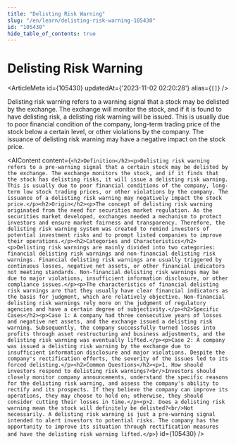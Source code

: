 ```yaml
---
title: "Delisting Risk Warning"
slug: "/en/learn/delisting-risk-warning-105430"
id: "105430"
hide_table_of_contents: true
---
```



# Delisting Risk Warning

<ArticleMeta id={105430} updatedAt={'2023-11-02 02:20:28'} alias={`[]`} />
<div className='border-solid border-b border-t-0 my-4 border-[var(--ifm-color-gray-300)]' />

Delisting risk warning refers to a warning signal that a stock may be delisted by the exchange. The exchange will monitor the stock, and if it is found to have delisting risk, a delisting risk warning will be issued. This is usually due to poor financial condition of the company, long-term trading price of the stock below a certain level, or other violations by the company. The issuance of delisting risk warning may have a negative impact on the stock price.

<AIContent content={`<h2>Definition</h2><p>Delisting risk warning refers to a pre-warning signal that a certain stock may be delisted by the exchange. The exchange monitors the stock, and if it finds that the stock has delisting risks, it will issue a delisting risk warning. This is usually due to poor financial conditions of the company, long-term low stock trading prices, or other violations by the company. The issuance of a delisting risk warning may negatively impact the stock price.</p><h2>Origin</h2><p>The concept of delisting risk warning originated from the need for securities market regulation. As the securities market developed, exchanges needed a mechanism to protect investors and ensure market fairness and transparency. Therefore, the delisting risk warning system was created to remind investors of potential investment risks and to prompt listed companies to improve their operations.</p><h2>Categories and Characteristics</h2><p>Delisting risk warnings are mainly divided into two categories: financial delisting risk warnings and non-financial delisting risk warnings. Financial delisting risk warnings are usually triggered by continuous losses, negative net assets, or other financial indicators not meeting standards. Non-financial delisting risk warnings may be due to major violations, insufficient information disclosure, or other compliance issues.</p><p>The characteristics of financial delisting risk warnings are that they usually have clear financial indicators as the basis for judgment, which are relatively objective. Non-financial delisting risk warnings rely more on the judgment of regulatory agencies and have a certain degree of subjectivity.</p><h2>Specific Cases</h2><p>Case 1: A company had three consecutive years of losses and negative net assets, and the exchange issued a delisting risk warning. Subsequently, the company successfully turned losses into profits through asset restructuring and business adjustments, and the delisting risk warning was eventually lifted.</p><p>Case 2: A company was issued a delisting risk warning by the exchange due to insufficient information disclosure and major violations. Despite the company's rectification efforts, the severity of the issues led to its forced delisting.</p><h2>Common Questions</h2><p>1. How should investors respond to delisting risk warnings?<br/>Investors should closely monitor company announcements, understand the specific reasons for the delisting risk warning, and assess the company's ability to rectify and its prospects. If they believe the company can improve its operations, they may choose to hold on; otherwise, they should consider cutting their losses in time.</p><p>2. Does a delisting risk warning mean the stock will definitely be delisted?<br/>Not necessarily. A delisting risk warning is just a pre-warning signal intended to alert investors to potential risks. The company has the opportunity to improve its situation through rectification measures and have the delisting risk warning lifted.</p>`} id={105430} />
